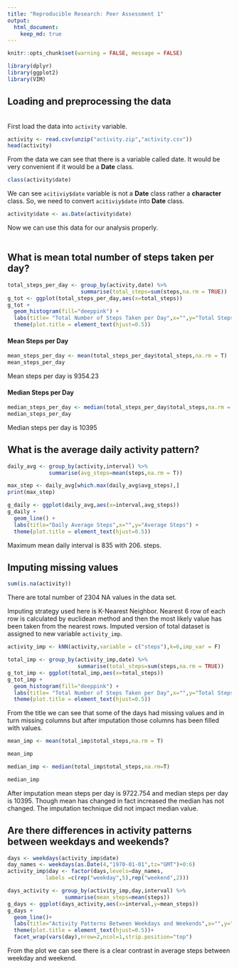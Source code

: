 ```yaml
---
title: "Reproducible Research: Peer Assessment 1"
output: 
  html_document:
    keep_md: true
---
```

```r
knitr::opts_chunk$set(warning = FALSE, message = FALSE) 
```

```r
library(dplyr)
library(ggplot2)
library(VIM)

```


## Loading and preprocessing the data
<br>
First load the data into `activity` variable. 
``` r
activity <- read.csv(unzip("activity.zip","activity.csv"))
head(activity)
```
From the data we can see that there is a variable called date. It would be very 
convenient if it would be a **Date** class.

```r
class(activity$date)
```

We can see `acitiviy$date` variable is not a **Date** class rather a **character** 
class. So, we need to convert `acitiviy$date` into **Date** class.

``` r
activity$date <- as.Date(activity$date)
```
Now we can use this data for our analysis properly.
<br>
<br>

## What is mean total number of steps taken per day?

```r
total_steps_per_day <- group_by(activity,date) %>%
                       summarise(total_steps=sum(steps,na.rm = TRUE))
g_tot <- ggplot(total_steps_per_day,aes(x=total_steps))
g_tot + 
  geom_histogram(fill="deeppink") + 
  labs(title= "Total Number of Steps Taken per Day",x="",y="Total Steps")+
  theme(plot.title = element_text(hjust=0.5))
```

#### Mean Steps per Day
```r
mean_steps_per_day <- mean(total_steps_per_day$total_steps,na.rm = T)
mean_steps_per_day
```

Mean steps per day is 9354.23

#### Median Steps per Day
```r

median_steps_per_day <- median(total_steps_per_day$total_steps,na.rm = T)
median_steps_per_day
```

Median steps per day is 10395

## What is the average daily activity pattern?
```r
daily_avg <- group_by(activity,interval) %>% 
             summarise(avg_steps=mean(steps,na.rm = T))

max_step <- daily_avg[which.max(daily_avg$avg_steps),]
print(max_step)

g_daily <- ggplot(daily_avg,aes(x=interval,avg_steps))
g_daily +
  geom_line() +
  labs(title="Daily Average Steps",x="",y="Average Steps") +
  theme(plot.title = element_text(hjust=0.5))
```

Maximum mean daily interval is 835  with 206. steps.


## Imputing missing values


```r
sum(is.na(activity))

```
There are total number of 2304 NA values in the data set.


Imputing strategy used here is K-Nearest Neighbor. Nearest 6 row of each row is calculated by euclidean method and then the most likely value has been taken from the nearest rows. Imputed version of total dataset is assigned to new variable `activity_imp`.


```r
activity_imp <- kNN(activity,variable = c("steps"),k=6,imp_var = F)

total_imp <- group_by(activity_imp,date) %>%
                      summarise(total_steps=sum(steps,na.rm = TRUE))
g_tot_imp <- ggplot(total_imp,aes(x=total_steps))
g_tot_imp + 
  geom_histogram(fill="deeppink") + 
  labs(title= "Total Number of Steps Taken per Day",x="",y="Total Steps")+
  theme(plot.title = element_text(hjust=0.5))
```


From the title we can see that some of the days had missing values and in turn missing columns but after imputation those columns has been filled with values.


```r
mean_imp <- mean(total_imp$total_steps,na.rm = T)

mean_imp

median_imp <- median(total_imp$total_steps,na.rm=T)

median_imp

```

After imputation mean steps per day is 9722.754 and median steps per day is 10395.
Though mean has changed in fact increased the median has not changed. The imputation technique did not impact median value.


## Are there differences in activity patterns between weekdays and weekends?


```r
days <- weekdays(activity_imp$date)
day_names <- weekdays(as.Date(4,"1970-01-01",tz="GMT")+0:6)
activity_imp$day <- factor(days,levels=day_names,
            labels =c(rep("weekday",5),rep("weekend",2)))

days_activity <- group_by(activity_imp,day,interval) %>%
                  summarise(mean_steps=mean(steps))
g_days <- ggplot(days_activity,aes(x=interval,y=mean_steps))
g_days +
  geom_line()+
  labs(title="Activity Patterns Between Weekdays and Weekends",x="",y="Mean steps")+
  theme(plot.title = element_text(hjust=0.5))+
  facet_wrap(vars(day),nrow=2,ncol=1,strip.position="top")
```

From the plot we can see there is a clear contrast in average steps between weekday and weekend.